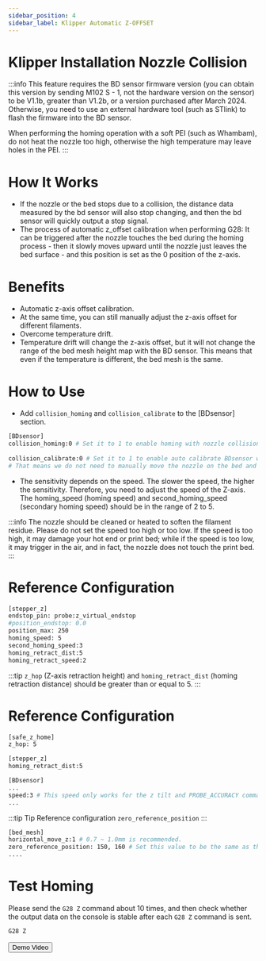 ```yaml
---
sidebar_position: 4
sidebar_label: Klipper Automatic Z-OFFSET
---
```


# Klipper Installation Nozzle Collision

:::info
This feature requires the BD sensor firmware version (you can obtain this version by sending M102 S - 1, not the hardware version on the sensor) to be V1.1b, greater than V1.2b, or a version purchased after March 2024. Otherwise, you need to use an external hardware tool (such as STlink) to flash the firmware into the BD sensor.

When performing the homing operation with a soft PEI (such as Whambam), do not heat the nozzle too high, otherwise the high temperature may leave holes in the PEI.
:::

# How It Works
* If the nozzle or the bed stops due to a collision, the distance data measured by the bd sensor will also stop changing, and then the bd sensor will quickly output a stop signal.
* The process of automatic z_offset calibration when performing G28: It can be triggered after the nozzle touches the bed during the homing process - then it slowly moves upward until the nozzle just leaves the bed surface - and this position is set as the 0 position of the z-axis.

# Benefits
* Automatic z-axis offset calibration.
* At the same time, you can still manually adjust the z-axis offset for different filaments.
* Overcome temperature drift.
* Temperature drift will change the z-axis offset, but it will not change the range of the bed mesh height map with the BD sensor. This means that even if the temperature is different, the bed mesh is the same.

# How to Use

* Add `collision_homing` and `collision_calibrate` to the [BDsensor] section.
``` bash
[BDsensor] 
collision_homing:0 # Set it to 1 to enable homing with nozzle collision sensing. Disable it by setting 0.
                   
collision_calibrate:0 # Set it to 1 to enable auto calibrate BDsensor with nozzle collision sensing. Disable it by setting 0.
# That means we do not need to manually move the nozzle on the bed and do a paper test before sending the calibrate command M102 S - 6.
```

* The sensitivity depends on the speed. The slower the speed, the higher the sensitivity. Therefore, you need to adjust the speed of the Z-axis. The homing_speed (homing speed) and second_homing_speed (secondary homing speed) should be in the range of 2 to 5.

:::info
The nozzle should be cleaned or heated to soften the filament residue.
Please do not set the speed too high or too low. If the speed is too high, it may damage your hot end or print bed; while if the speed is too low, it may trigger in the air, and in fact, the nozzle does not touch the print bed.
:::

# Reference Configuration
``` bash
[stepper_z]
endstop_pin: probe:z_virtual_endstop
#position_endstop: 0.0
position_max: 250
homing_speed: 5
second_homing_speed:3
homing_retract_dist:5
homing_retract_speed:2
```

:::tip
`z_hop` (Z-axis retraction height) and `homing_retract_dist` (homing retraction distance) should be greater than or equal to 5.
:::
# Reference Configuration

```bash
[safe_z_home]
z_hop: 5 

[stepper_z]
homing_retract_dist:5
```
```bash
[BDsensor] 
...
speed:3 # This speed only works for the z tilt and PROBE_ACCURACY command.
...

```
:::tip Tip
Reference configuration `zero_reference_position`
:::

``` bash
[bed_mesh]
horizontal_move_z:1 # 0.7 ~ 1.0mm is recommended.
zero_reference_position: 150, 160 # Set this value to be the same as the home_xy_position that is in the section.
....
```

# Test Homing
Please send the `G28 Z` command about 10 times, and then check whether the output data on the console is stable after each `G28 Z` command is sent.
``` bash
G28 Z
```
<Button variant="contained" disableElevation href="https://www.youtube.com/watch?v=RuPoXbrSPDc">Demo Video</Button> 